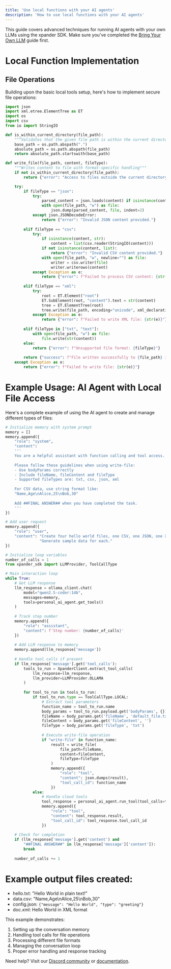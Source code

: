 ```yaml
---
title: 'Use local functions with your AI agents'
description: 'How to use local functions with your AI agents'
---
```


This guide covers advanced techniques for running AI agents with your own LLMs using the xpander SDK. Make sure you've completed the [Bring Your Own LLM](/userguides/get-started/bring-your-own-llm) guide first.

# Local Function Implementation

## File Operations
Building upon the basic local tools setup, here's how to implement secure file operations:

```python
import json
import xml.etree.ElementTree as ET
import os
import csv
from io import StringIO

def is_within_current_directory(file_path):
    """Validates that the given file path is within the current directory."""
    base_path = os.path.abspath(".")
    absolute_path = os.path.abspath(file_path)
    return absolute_path.startswith(base_path)

def write_file(file_path, content, fileType):
    """Writes content to file with format-specific handling"""
    if not is_within_current_directory(file_path):
        return {"error": "Access to files outside the current directory is not allowed."}

    try:
        if fileType == "json":
            try:
                parsed_content = json.loads(content) if isinstance(content, str) else content
                with open(file_path, "w") as file:
                    json.dump(parsed_content, file, indent=2)
            except json.JSONDecodeError:
                return {"error": "Invalid JSON content provided."}
                
        elif fileType == "csv":
            try:
                if isinstance(content, str):
                    content = list(csv.reader(StringIO(content)))
                if not isinstance(content, list):
                    return {"error": "Invalid CSV content provided."}
                with open(file_path, "w", newline="") as file:
                    writer = csv.writer(file)
                    writer.writerows(content)
            except Exception as e:
                return {"error": f"Failed to process CSV content: {str(e)}"}
                
        elif fileType == "xml":
            try:
                root = ET.Element("root")
                ET.SubElement(root, "content").text = str(content)
                tree = ET.ElementTree(root)
                tree.write(file_path, encoding="unicode", xml_declaration=True)
            except Exception as e:
                return {"error": f"Failed to write XML file: {str(e)}"}
                
        elif fileType in ["txt", "text"]:
            with open(file_path, "w") as file:
                file.write(str(content))
        else:
            return {"error": f"Unsupported file format: {fileType}"}
        
        return {"success": f"File written successfully to {file_path} in {fileType} format."}
    except Exception as e:
        return {"error": f"Failed to write file: {str(e)}"}
```

# Example Usage: AI Agent with Local File Access

Here's a complete example of using the AI agent to create and manage different types of files:

```python
# Initialize memory with system prompt
memory = []
memory.append({
    "role": "system", 
    "content": 
    '''
    You are a helpful assistant with function calling and tool access.
    
    Please follow these guidelines when using write-file:
    - Use bodyParams correctly
    - Include fileName, fileContent and fileType
    - Supported fileTypes are: txt, csv, json, xml
    
    For CSV data, use string format like:
    "Name,Age\nAlice,25\nBob,30"
    
    Add ##FINAL ANSWER## when you have completed the task.
    '''
})

# Add user request
memory.append({
    "role": "user", 
    "content": "Create four hello world files, one CSV, one JSON, one XML and one text. "
               "Generate sample data for each."
})

# Initialize loop variables
number_of_calls = 1
from xpander_sdk import LLMProvider, ToolCallType

# Main interaction loop
while True:
    # Get LLM response
    llm_response = ollama_client.chat(
        model="qwen2.5-coder:14b",
        messages=memory,
        tools=personal_ai_agent.get_tools()    
    )
    
    # Track step number
    memory.append({
        "role": "assistant", 
        "content": f'Step number: {number_of_calls}'
    })
    
    # Add LLM response to memory
    memory.append(llm_response['message'])
    
    # Handle tool calls if present
    if llm_response['message'].get('tool_calls'):
        tools_to_run = XpanderClient.extract_tool_calls(
            llm_response=llm_response,
            llm_provider=LLMProvider.OLLAMA
        )
        
        for tool_to_run in tools_to_run:
            if tool_to_run.type == ToolCallType.LOCAL:
                # Extract tool parameters
                function_name = tool_to_run.name
                body_params = tool_to_run.payload.get('bodyParams', {})
                fileName = body_params.get('fileName', 'default_file.txt')
                fileContent = body_params.get('fileContent', '')
                fileType = body_params.get('fileType', 'txt')
                
                # Execute write-file operation
                if "write-file" in function_name:
                    result = write_file(
                        file_path=fileName, 
                        content=fileContent, 
                        fileType=fileType
                    )
                    memory.append({
                        "role": "tool", 
                        "content": json.dumps(result), 
                        "tool_call_id": function_name
                    })
            else:
                # Handle cloud tools
                tool_response = personal_ai_agent.run_tool(tool_calls=tools_to_run)
                memory.append({
                    "role": "tool", 
                    "content": tool_response.result, 
                    "tool_call_id": tool_response.tool_call_id
                })
    
    # Check for completion
    if (llm_response['message'].get('content') and 
        "##FINAL ANSWER##" in llm_response['message']['content']):
        break
        
    number_of_calls += 1
```

# Example output files created:
 - hello.txt: "Hello World in plain text!"
 - data.csv: "Name,Age\nAlice,25\nBob,30"
 - config.json: `{"message": "Hello World", "type": "greeting"}`
 - doc.xml: <root><content>Hello World in XML format</content></root>

This example demonstrates:
1. Setting up the conversation memory
2. Handling tool calls for file operations
3. Processing different file formats
4. Managing the conversation loop
5. Proper error handling and response tracking

Need help? Visit our [Discord community](https://discord.gg/xpander) or [documentation](https://docs.xpander.ai). 